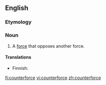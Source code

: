 ==English==

===Etymology===
{{prefix|counter|force}}

===Noun===
{{en-noun}}

# A [[force]] that opposes another force.

====Translations====
{{trans-top|force that opposes another force}}
* Finnish: {{t-|fi|vastavoima}}
{{trans-mid}}
{{trans-bottom}}

[[fi:counterforce]]
[[vi:counterforce]]
[[zh:counterforce]]